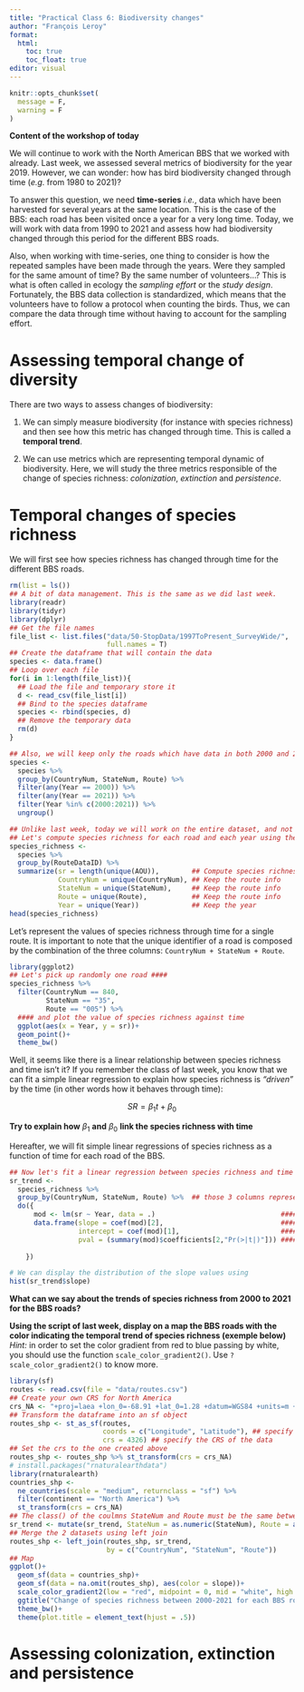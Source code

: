 ```yaml
---
title: "Practical Class 6: Biodiversity changes"
author: "François Leroy"
format:
  html:
    toc: true
    toc_float: true
editor: visual
---
```


```r
knitr::opts_chunk$set(
  message = F,
  warning = F
)
```

**Content of the workshop of today**

We will continue to work with the North American BBS that we worked with already. Last week, we assessed several metrics of biodiversity for the year 2019. However, we can wonder: how has bird biodiversity changed through time (*e.g.* from 1980 to 2021)?

To answer this question, we need **time-series** *i.e.*, data which have been harvested for several years at the same location. This is the case of the BBS: each road has been visited once a year for a very long time. Today, we will work with data from 1990 to 2021 and assess how had biodiversity changed through this period for the different BBS roads.

Also, when working with time-series, one thing to consider is how the repeated samples have been made through the years. Were they sampled for the same amount of time? By the same number of volunteers...? This is what is often called in ecology the *sampling effort* or the *study design*. Fortunately, the BBS data collection is standardized, which means that the volunteers have to follow a protocol when counting the birds. Thus, we can compare the data through time without having to account for the sampling effort.

# Assessing temporal change of diversity

There are two ways to assess changes of biodiversity:

1.  We can simply measure biodiversity (for instance with species richness) and then see how this metric has changed through time. This is called a **temporal trend**.

2.  We can use metrics which are representing temporal dynamic of biodiversity. Here, we will study the three metrics responsible of the change of species richness: *colonization*, *extinction* and *persistence*.

# Temporal changes of species richness

We will first see how species richness has changed through time for the different BBS roads.

```r
rm(list = ls())
## A bit of data management. This is the same as we did last week. 
library(readr)
library(tidyr)
library(dplyr)
## Get the file names
file_list <- list.files("data/50-StopData/1997ToPresent_SurveyWide/",
                        full.names = T)
## Create the dataframe that will contain the data
species <- data.frame()
## Loop over each file
for(i in 1:length(file_list)){
  ## Load the file and temporary store it
  d <- read_csv(file_list[i])
  ## Bind to the species dataframe
  species <- rbind(species, d)
  ## Remove the temporary data
  rm(d)
}

## Also, we will keep only the roads which have data in both 2000 and 2021
species <- 
  species %>% 
  group_by(CountryNum, StateNum, Route) %>% 
  filter(any(Year == 2000)) %>%
  filter(any(Year == 2021)) %>% 
  filter(Year %in% c(2000:2021)) %>% 
  ungroup()
```

```r
## Unlike last week, today we will work on the entire dataset, and not only year 2019.
## Let's compute species richness for each road and each year using the RouteDataID column.
species_richness <- 
  species %>% 
  group_by(RouteDataID) %>%
  summarize(sr = length(unique(AOU)),        ## Compute species richness
            CountryNum = unique(CountryNum), ## Keep the route info
            StateNum = unique(StateNum),     ## Keep the route info
            Route = unique(Route),           ## Keep the route info
            Year = unique(Year))             ## Keep the year
head(species_richness)
```

Let's represent the values of species richness through time for a single route. It is important to note that the unique identifier of a road is composed by the combination of the three columns: `CountryNum + StateNum + Route`.

```r
library(ggplot2)
## Let's pick up randomly one road ####
species_richness %>% 
  filter(CountryNum == 840,
         StateNum == "35",
         Route == "005") %>% 
  #### and plot the value of species richness against time
  ggplot(aes(x = Year, y = sr))+
  geom_point()+
  theme_bw()
```

Well, it seems like there is a linear relationship between species richness and time isn't it? If you remember the class of last week, you know that we can fit a simple linear regression to explain how species richness is *"driven"* by the time (in other words how it behaves through time):

$$SR = \beta_1t + \beta_0$$

**Try to explain how** $\beta_1$ **and** $\beta_0$ **link the species richness with time**

Hereafter, we will fit simple linear regressions of species richness as a function of time for each road of the BBS. 

```r
## Now let's fit a linear regression between species richness and time for each road. We could use a for loop but R as a cool function: do()
sr_trend <-
  species_richness %>% 
  group_by(CountryNum, StateNum, Route) %>%  ## those 3 columns represent the route id
  do({
      mod <- lm(sr ~ Year, data = .)                               #### fit the linear model 
      data.frame(slope = coef(mod)[2],                             #### extract the slope
                 intercept = coef(mod)[1],                         #### extract the intercept
                 pval = (summary(mod)$coefficients[2,"Pr(>|t|)"])) #### extract the p-value
      
    })

# We can display the distribution of the slope values using
hist(sr_trend$slope)
```

**What can we say about the trends of species richness from 2000 to 2021 for the BBS roads?**

**Using the script of last week, display on a map the BBS roads with the color indicating the temporal trend of species richness (exemple below)**
*Hint:* in order to set the color gradient from red to blue passing by white, you should use the function `scale_color_gradient2()`. Use `?scale_color_gradient2()` to know more.

```r
library(sf)
routes <- read.csv(file = "data/routes.csv")
## Create your own CRS for North America
crs_NA <- "+proj=laea +lon_0=-68.91 +lat_0=1.28 +datum=WGS84 +units=m +no_defs"
## Transform the dataframe into an sf object
routes_shp <- st_as_sf(routes,
                       coords = c("Longitude", "Latitude"), ## specify the columns containing the longitude and latitude
                       crs = 4326) ## specify the CRS of the data
## Set the crs to the one created above
routes_shp <- routes_shp %>% st_transform(crs = crs_NA)
# install.packages("rnaturalearthdata")
library(rnaturalearth)
countries_shp <-
  ne_countries(scale = "medium", returnclass = "sf") %>%
  filter(continent == "North America") %>%
  st_transform(crs = crs_NA)
## The class() of the coulmns StateNum and Route must be the same between the 2 datasets:
sr_trend <- mutate(sr_trend, StateNum = as.numeric(StateNum), Route = as.numeric(Route))
## Merge the 2 datasets using left join
routes_shp <- left_join(routes_shp, sr_trend,
                        by = c("CountryNum", "StateNum", "Route"))
## Map
ggplot()+
  geom_sf(data = countries_shp)+
  geom_sf(data = na.omit(routes_shp), aes(color = slope))+
  scale_color_gradient2(low = "red", midpoint = 0, mid = "white", high = "blue")+
  ggtitle("Change of species richness between 2000-2021 for each BBS road")+
  theme_bw()+
  theme(plot.title = element_text(hjust = .5))
```

# Assessing colonization, extinction and persistence

```r

```

